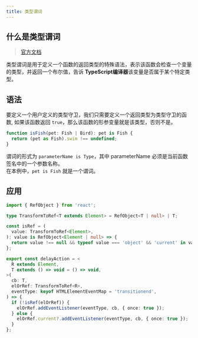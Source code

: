 ```yaml
---
title: 类型谓词
---
```


## 什么是类型谓词

> [官方文档](https://www.typescriptlang.org/docs/handbook/2/narrowing.html#using-type-predicates)

类型谓词是用于定义一个函数的返回类型的特殊语法，表示该函数会检查一个变量的类型，并返回一个布尔值，告诉 **TypeScript编译器**该变量是否属于某个特定类型。

## 语法

要定义一个用户定义的类型守卫，我们只需要定义一个返回类型为类型守卫的函数, 如果该函数返回 `true`，那么该函数的形参变量就是该类型，否则不是。

```typescript
function isFish(pet: Fish | Bird): pet is Fish {
  return (pet as Fish).swim !== undefined;
}
```

谓词的形式为 `parameterName is Type`，其中 parameterName 必须是当前函数签名中的一个参数名称。  
在本例中，`pet is Fish` 就是一个谓词。

## 应用

```typescript
import { RefObject } from 'react';

type TransformToRef<T extends Element> = RefObject<T | null> | T;

const isRef = (
  value: TransformToRef<Element>,
): value is RefObject<Element | null> => {
  return value !== null && typeof value === 'object' && 'current' in value;
};

export const delayAction = <
  R extends Element,
  T extends () => void = () => void,
>(
  cb: T,
  elOrRef: TransformToRef<R>,
  eventType: keyof HTMLElementEventMap = 'transitionend',
) => {
  if (!isRef(elOrRef)) {
    elOrRef.addEventListener(eventType, cb, { once: true });
  } else {
    elOrRef.current?.addEventListener(eventType, cb, { once: true });
  }
};
```
